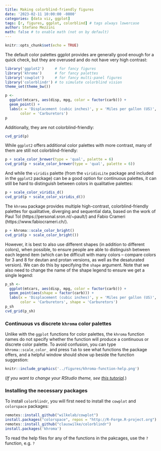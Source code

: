 ```yaml
---
title: Making colorblind-friendly figures
date: '2023-02-11 10:00:00 -0800'
categories: [data viz, ggplot]
tags: [r, figures, ggplot, colorblind] # tags always lowercase
author: Stefano Mezzini
math: false # to enable math (not on by default)
---
```


<!-- https://chirpy.cotes.page/posts/write-a-new-post/ -->

```r
knitr::opts_chunk$set(echo = TRUE)
```

The default color palettes ggplot provides are generally good enough for a quick check, but they are overused and do not have very high contrast:

```r
library('ggplot2')     # for fancy figures
library('khroma')      # for fancy palettes
library('cowplot')     # for fancy multi-panel figures
library('colorblindr') # to simulate colorblind vision
theme_set(theme_bw())

p <-
  ggplot(mtcars, aes(disp, mpg, color = factor(carb))) +
  geom_point() +
  labs(x = 'Displacement (cubic inches)', y = 'Miles per gallon (US)',
       color = 'Carburetors')
p
```

Additionally, they are not colorblind-friendly:

```r
cvd_grid(p)
```

While `ggplot2` offers additional color palettes with more contrast, many of them are still not colorblind-friendly:

```r
p + scale_color_brewer(type = 'qual', palette = 6)
cvd_grid(p + scale_color_brewer(type = 'qual', palette = 6))
```

And while the `viridis` palette (from the `viridisLite` package and included in the `ggplot2` package) can be a good option for continuous palettes, it can still be hard to distinguish between colors in qualitative palettes:

```r
p + scale_color_viridis_d()
cvd_grid(p + scale_color_viridis_d())
```

The `khroma` package provides multiple high-contrast, colorblind-friendly palettes for qualitative, diverging and sequential data, based on the work of Paul Tol (https://personal.sron.nl/~pault/) and Fabio Crameri (https://www.fabiocrameri.ch/).

```r
p + khroma::scale_color_bright()
cvd_grid(p + scale_color_bright())
```

However, it is best to also use different shapes (in addition to different colors), when possible, to ensure people are able to distinguish between each legend item (which can be difficult with many colors -- compare colors for 3 and 8 for deutan and protan versions, as well as the desaturated version). We can do this by specifying the `shape` argument. Note that we also need to change the name of the shape legend to ensure we get a single legend:

```r
p_sh <-
  ggplot(mtcars, aes(disp, mpg, color = factor(carb))) +
  geom_point(aes(shape = factor(carb))) +
  labs(x = 'Displacement (cubic inches)', y = 'Miles per gallon (US)',
       color = 'Carburetors', shape = 'Carburetors')
p_sh
cvd_grid(p_sh)
```

### Continuous vs discrete `khroma` color palettes

Unlike with the `ggplot` functions for color palettes, the `khroma` function names do not specify whether the function will produce a continuous or discrete color palette. To avoid confusion, you can type `khroma::scale_color_` and press `Tab` to see what functions the package offers, and a helpful window should show up beside the function suggestion:

```r
knitr::include_graphics('../figures/khroma-function-help.png')
```

(*If you want to change your RStudio theme, see [this tutorial]().*)

### Installing the necessary packages

To install `colorblindr`, you will first need to install the `cowplot` and `colorspace` packages:

```r
remotes::install_github("wilkelab/cowplot")
install.packages("colorspace", repos = "http://R-Forge.R-project.org")
remotes::install_github("clauswilke/colorblindr")
install.packages('khroma')
```

To read the help files for any of the functions in the pakcages, use the `?` function, e.g. `?`
